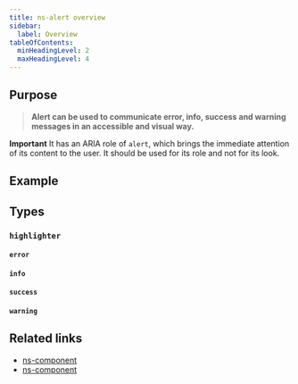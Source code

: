 ```yaml
---
title: ns-alert overview
sidebar:
  label: Overview
tableOfContents:
  minHeadingLevel: 2
  maxHeadingLevel: 4
---
```



## Purpose

> **Alert can be used to communicate error, info, success and warning messages in an accessible and visual way.**

**Important**  It has an ARIA role of `alert`, which brings the immediate attention of its content to the user. It should be used for its role and not for its look.

## Example

<Wrapper name="ns-alert">
  <ExampleStandard slot="template" />
</Wrapper>

## Types

### `highlighter`

#### `error`

<ExampleViewer>
  <ExampleHighlighterError slot="template" />
</ExampleViewer>

#### `info`

<ExampleViewer>
  <ExampleHighlighterInfo slot="template" />
</ExampleViewer>

#### `success`

<ExampleViewer>
  <ExampleHighlighterSuccess slot="template" />
</ExampleViewer>

#### `warning`

<ExampleViewer>
  <ExampleHighlighterWarning slot="template" />
</ExampleViewer>

## Related links

- [ns-component](#!)
- [ns-component](#!)
